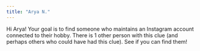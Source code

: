 ```yaml
---
title: "Arya N."
---
```


Hi Arya! Your goal is to find someone who maintains an Instagram account connected to their hobby. There is 1 other person with this clue (and perhaps others who could have had this clue). See if you can find them!

